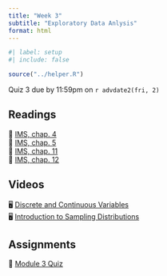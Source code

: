 ```yaml
---
title: "Week 3"
subtitle: "Exploratory Data Anlysis"
format: html
---
```


```r
#| label: setup
#| include: false

source("../helper.R")
```

::: {.callout-important}
Quiz 3 due by 11:59pm on `r advdate2(fri, 2)`
:::

## Readings

| 📖 [IMS, chap. 4](https://openintro-ims.netlify.app/explore-categorical) 
| 📖 [IMS, chap. 5](https://openintro-ims.netlify.app/explore-numerical)
| 📖 [IMS, chap. 11](https://openintro-ims.netlify.app/foundations-randomization)
| 📖 [IMS, chap. 12](https://openintro-ims.netlify.app/foundations-bootstrapping)

## Videos

| 🖥 [Discrete and Continuous Variables](https://youtu.be/dOr0NKyD31Q?si=0uZdWQmNwSHcaAnZ)
| 🖥 [Introduction to Sampling Distributions](https://youtu.be/z0Ry_3_qhDw?si=edotiDI9J7CZ8qE9)

## Assignments

| 📘 [Module 3 Quiz](https://blackboard.gwu.edu/ultra/courses/_403120_1/outline/assessment/test/_13850330_1?courseId=_403120_1&gradeitemView=details)